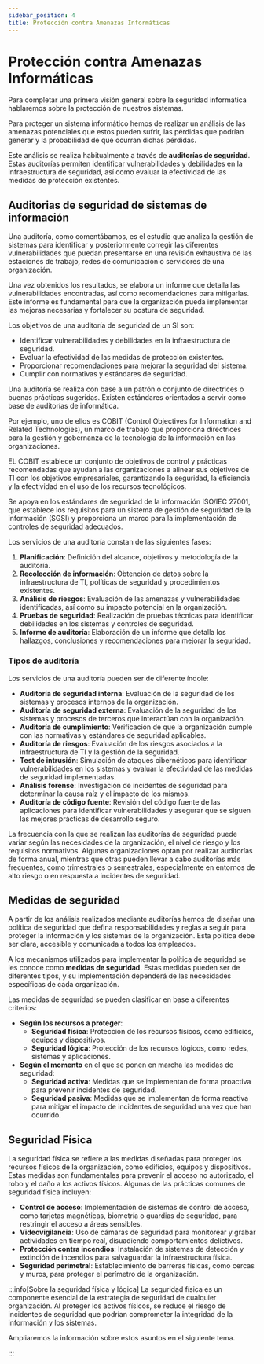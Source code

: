 ```yaml
---
sidebar_position: 4
title: Protección contra Amenazas Informáticas
---
```


# Protección contra Amenazas Informáticas

Para completar una primera visión general sobre la seguridad informática hablaremos sobre la protección de nuestros sistemas.

Para proteger un sistema informático hemos de realizar un análisis de las amenazas potenciales que estos pueden sufrir, las pérdidas que podrían generar y la probabilidad de que ocurran dichas pérdidas. 

Este análisis se realiza habitualmente a través de **auditorías de seguridad**. Estas auditorías permiten identificar vulnerabilidades y debilidades en la infraestructura de seguridad, así como evaluar la efectividad de las medidas de protección existentes.   

## Auditorias de seguridad de sistemas de información

Una auditoría, como comentábamos, es el estudio que analiza la gestión de sistemas para identificar y posteriormente corregir las diferentes vulnerabilidades que puedan presentarse en una revisión exhaustiva de las estaciones de trabajo, redes de comunicación o servidores de una organización.

Una vez obtenidos los resultados, se elabora un informe que detalla las vulnerabilidades encontradas, así como recomendaciones para mitigarlas. Este informe es fundamental para que la organización pueda implementar las mejoras necesarias y fortalecer su postura de seguridad. 

Los objetivos de una auditoría de seguridad de un SI son:

- Identificar vulnerabilidades y debilidades en la infraestructura de seguridad.
- Evaluar la efectividad de las medidas de protección existentes.
- Proporcionar recomendaciones para mejorar la seguridad del sistema.
- Cumplir con normativas y estándares de seguridad.

Una auditoría se realiza con base a un patrón o conjunto de directrices o buenas prácticas sugeridas. Existen estándares orientados a servir como base de auditorías de informática.

Por ejemplo, uno de ellos es COBIT (Control Objectives for Information and Related Technologies), un marco de trabajo que proporciona directrices para la gestión y gobernanza de la tecnología de la información en las organizaciones.

EL COBIT establece un conjunto de objetivos de control y prácticas recomendadas que ayudan a las organizaciones a alinear sus objetivos de TI con los objetivos empresariales, garantizando la seguridad, la eficiencia y la efectividad en el uso de los recursos tecnológicos. 

Se apoya en los estándares de seguridad de la información ISO/IEC 27001, que establece los requisitos para un sistema de gestión de seguridad de la información (SGSI) y proporciona un marco para la implementación de controles de seguridad adecuados.   

Los servicios de una auditoría constan de las siguientes fases:

1. **Planificación**: Definición del alcance, objetivos y metodología de la auditoría.
2. **Recolección de información**: Obtención de datos sobre la infraestructura de TI, políticas de seguridad y procedimientos existentes.
3. **Análisis de riesgos**: Evaluación de las amenazas y vulnerabilidades identificadas, así como su impacto potencial en la organización.
4. **Pruebas de seguridad**: Realización de pruebas técnicas para identificar debilidades en los sistemas y controles de seguridad.
5. **Informe de auditoría**: Elaboración de un informe que detalla los hallazgos, conclusiones y recomendaciones para mejorar la seguridad.

### Tipos de auditoría

Los servicios de una auditoría pueden ser de diferente índole:

- **Auditoría de seguridad interna**: Evaluación de la seguridad de los sistemas y procesos internos de la organización.
- **Auditoría de seguridad externa**: Evaluación de la seguridad de los sistemas y procesos de terceros que interactúan con la organización.
- **Auditoría de cumplimiento**: Verificación de que la organización cumple con las normativas y estándares de seguridad aplicables.
- **Auditoría de riesgos**: Evaluación de los riesgos asociados a la infraestructura de TI y la gestión de la seguridad.
- **Test de intrusión**: Simulación de ataques cibernéticos para identificar vulnerabilidades en los sistemas y evaluar la efectividad de las medidas de seguridad implementadas.
- **Análisis forense**: Investigación de incidentes de seguridad para determinar la causa raíz y el impacto de los mismos.
- **Auditoría de código fuente**: Revisión del código fuente de las aplicaciones para identificar vulnerabilidades y asegurar que se siguen las mejores prácticas de desarrollo seguro.

La frecuencia con la que se realizan las auditorías de seguridad puede variar según las necesidades de la organización, el nivel de riesgo y los requisitos normativos. Algunas organizaciones optan por realizar auditorías de forma anual, mientras que otras pueden llevar a cabo auditorías más frecuentes, como trimestrales o semestrales, especialmente en entornos de alto riesgo o en respuesta a incidentes de seguridad. 

## Medidas de seguridad

A partir de los análisis realizados mediante auditorías hemos de diseñar una política de seguridad que defina responsabilidades y reglas a seguir para proteger la información y los sistemas de la organización. Esta política debe ser clara, accesible y comunicada a todos los empleados.

A los mecanismos utilizados para implementar la política de seguridad se les conoce como **medidas de seguridad**. Estas medidas pueden ser de diferentes tipos, y su implementación dependerá de las necesidades específicas de cada organización. 

Las medidas de seguridad se pueden clasificar en base a diferentes criterios:

- **Según los recursos a proteger**: 
    - **Seguridad física**: Protección de los recursos físicos, como edificios, equipos y dispositivos.
    - **Seguridad lógica**: Protección de los recursos lógicos, como redes, sistemas y aplicaciones.
- **Según el momento** en el que se ponen en marcha las medidas de seguridad:
    - **Seguridad activa**: Medidas que se implementan de forma proactiva para prevenir incidentes de seguridad.
    - **Seguridad pasiva**: Medidas que se implementan de forma reactiva para mitigar el impacto de incidentes de seguridad una vez que han ocurrido.

## Seguridad Física

La seguridad física se refiere a las medidas diseñadas para proteger los recursos físicos de la organización, como edificios, equipos y dispositivos. Estas medidas son fundamentales para prevenir el acceso no autorizado, el robo y el daño a los activos físicos. Algunas de las prácticas comunes de seguridad física incluyen:

- **Control de acceso**: Implementación de sistemas de control de acceso, como tarjetas magnéticas, biometría o guardias de seguridad, para restringir el acceso a áreas sensibles.
- **Videovigilancia**: Uso de cámaras de seguridad para monitorear y grabar actividades en tiempo real, disuadiendo comportamientos delictivos.
- **Protección contra incendios**: Instalación de sistemas de detección y extinción de incendios para salvaguardar la infraestructura física.
- **Seguridad perimetral**: Establecimiento de barreras físicas, como cercas y muros, para proteger el perímetro de la organización.

:::info[Sobre la seguridad física y lógica]
La seguridad física es un componente esencial de la estrategia de seguridad de cualquier organización. Al proteger los activos físicos, se reduce el riesgo de incidentes de seguridad que podrían comprometer la integridad de la información y los sistemas.

Ampliaremos la información sobre estos asuntos en el siguiente tema. 

:::